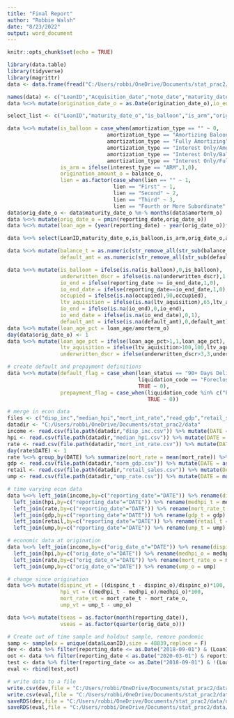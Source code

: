 ---
title: "Final Report"
author: "Robbie Walsh"
date: "8/23/2022"
output: word_document
---

```{r setup, include=FALSE}
knitr::opts_chunk$set(echo = TRUE)
```

```{r}
library(data.table)
library(tidyverse)
library(magrittr)
data <- data.frame(fread("C:/Users/robbi/OneDrive/Documents/stat_prac2/data/Multifamily/FNMA_MF_Loan_Performance_Data_202203.csv"))
```

```{r}
names(data) <- c("LoanID","Acquisition_date","note_date","maturity_date_o","balance_at_aquisition","amortization_type","interest_type","product_type","balance_o","amorterm","int_rate_o","lien","transID","origination_date_o","ltv_aquisition","underwritten_dscr","underwritten_dscr_type","amorterm_o","io_term_o","io_end_date","ever_60dpd","loss_sharing_type","modified_loss_sharing_pct","num_properties_o","property_acquisition_total_unit_count","property_type","year_built","prop_city","prop_state","zip_code","msa","occupied","liquidation_code","liquidation_date","foreclosure_date","credit_event_date","foreclosure_value","lifetime_net_credit_loss_amt","sale_price","default_amt","credit_event_type","reporting_date","loan_active_property_count","note_rate","maturity_date","balance_t","delinquency_bal","loan_status","sdq_indicator","recent_mod_date","mod_indicator","defeasance_date","prepayent_provision","prepayment_provision_end_date","affordable_housing_type","mcirt_dealID","mcas_dealID","dus_prepayment_outcome","dus_prepayment_segments","loan_age")
data %<>% mutate(origination_date_o = as.Date(origination_date_o),io_end_date = as.Date(io_end_date),maturity_date = as.Date(maturity_date),reporting_date = as.Date(reporting_date))

select_list <- c("LoanID","maturity_date_o","is_balloon","is_arm","origination_amount_o","amorterm_o","int_rate","lien","origination_date_o","underwritten_dscr","amorterm_o","io_end_date","occupied","liquidation_code","ltv_aquisition","default_amt","reporting_date","balance_t","loan_status","loan_age")

data %<>% mutate(is_balloon = case_when(amortization_type == "" ~ 0,
                                amortization_type == "Amortizing Baloon" ~ 1,
                                amortization_type == "Fully Amortizing" ~ 0,
                                amortization_type == "Interest Only/Amortizing/Balloon" ~ 1,
                                amortization_type == "Interest Only/Balloon" ~ 1,
                                amortization_type == "Interest Only/Fully Amortizing" ~ 0),
                 is_arm = ifelse(interest_type == "ARM",1,0),
                 origination_amount_o = balance_o,
                 lien = as.factor(case_when(lien == "" ~ 1,
                                  lien == "First" ~ 1,
                                  lien == "Second" ~ 2,
                                  lien == "Third" ~ 3,
                                  lien == "Fourth or More Subordinate" ~ 4))) 
data$orig_date_o <- data$maturity_date_o %m-% months(data$amorterm_o)
data %<>% mutate(orig_date_o = pmin(reporting_date,orig_date_o))
data %<>% mutate(loan_age = (year(reporting_date) - year(orig_date_o))*12 + (month(reporting_date) - month(orig_date_o)))

data %<>% select(LoanID,maturity_date_o,is_balloon,is_arm,orig_date_o,amorterm_o,int_rate_o,lien,orig_date_o,underwritten_dscr,io_end_date,occupied,liquidation_code,ltv_aquisition,default_amt,reporting_date,balance_t,loan_status,loan_age)

data %<>% mutate(balance_t = as.numeric(str_remove_all(str_sub(balance_t,2,-1),",")),
                 default_amt = as.numeric(str_remove_all(str_sub(default_amt,2,-1),",")))

data %<>% mutate(is_balloon = ifelse(is.na(is_balloon),0,is_balloon),
                 underwritten_dscr = ifelse(is.na(underwritten_dscr),1.4,underwritten_dscr),
                 io_end = ifelse(reporting_date >= io_end_date,1,0),
                 io_end_date = ifelse(reporting_date==io_end_date,1,0),
                 occupied = ifelse(is.na(occupied),90,occupied),
                 ltv_aquisition = ifelse(is.na(ltv_aquisition),65,ltv_aquisition),
                 io_end = ifelse(is.na(io_end),0,io_end),
                 io_end_date = ifelse(is.na(io_end_date),0,1),
                 default_amt = ifelse(is.na(default_amt),0,default_amt)) 
data %<>% mutate(loan_age_pct = loan_age/amorterm_o)
day(data$orig_date_o) <- 1
data %<>% mutate(loan_age_pct = ifelse(loan_age_pct>1,1,loan_age_pct),
                 ltv_aquisition = ifelse(ltv_aquisition>100,100,ltv_aquisition),
                 underwritten_dscr = ifelse(underwritten_dscr>3,3,underwritten_dscr))
```

```{r}
# create default and prepayment definitions
data %<>% mutate(default_flag = case_when(loan_status == "90+ Days Delinquent" ~ 1,
                                          liquidation_code == "Foreclosure" ~ 1,
                                          TRUE ~ 0),
                 prepayment_flag = case_when(liquidation_code %in% c("Fully Paid, Prepaid","Fully Paid, Matured","Third Party Sale","Fully Paid, Refinanced","Dissolution","Other Liquidation","Discounted Payoff","Repurchase","Deed-in-Lieu","Substitution") ~ 1,
                                             TRUE ~ 0))
```

```{r}
# merge in econ data
files <- c("disp_inc","median_hpi","mort_int_rate","read_gdp","retail_sales","ump_rate")
datadir <- "C:/Users/robbi/OneDrive/Documents/stat_prac2/data"
income <- read.csv(file.path(datadir,"disp_inc.csv")) %>% mutate(DATE = mdy(DATE)) %>% rename(dispinc = DSPIC96)
hpi <- read.csv(file.path(datadir,"median_hpi.csv")) %>% mutate(DATE = mdy(DATE)) %>% rename(medhpi = MSPNHSUS)
rate <- read.csv(file.path(datadir,"mort_int_rate.csv")) %>% mutate(DATE = mdy(DATE)) %>% rename(mort_rate = MORTGAGE30US)
day(rate$DATE) <- 1
rate %<>% group_by(DATE) %>% summarize(mort_rate = mean(mort_rate)) %>% ungroup()
gdp <- read.csv(file.path(datadir,"norm_gdp.csv")) %>% mutate(DATE = as.Date(DATE)) %>% rename(gdp = USALORSGPNOSTSAM)
retail <- read.csv(file.path(datadir,"retail_sales.csv")) %>% mutate(DATE = mdy(DATE)) %>% rename(retail = MRTSSM44X72USS)
ump <- read.csv(file.path(datadir,"ump_rate.csv")) %>% mutate(DATE = mdy(DATE)) %>% rename(ump = UNRATE)

# time varying econ data
data %<>% left_join(income,by=c("reporting_date"="DATE")) %>% rename(dispinc_t = dispinc) %>%
  left_join(hpi,by=c("reporting_date"="DATE")) %>% rename(medhpi_t = medhpi) %>%
  left_join(rate,by=c("reporting_date"="DATE")) %>% rename(mort_rate_t = mort_rate) %>%
  left_join(gdp,by=c("reporting_date"="DATE")) %>% rename(gdp_t = gdp) %>%
  left_join(retail,by=c("reporting_date"="DATE")) %>% rename(retail_t = retail) %>%
  left_join(ump,by=c("reporting_date"="DATE")) %>% rename(ump_t = ump)

# economic data at origination
data %<>% left_join(income,by=c("orig_date_o"="DATE")) %>% rename(dispinc_o = dispinc) %>%
  left_join(hpi,by=c("orig_date_o"="DATE")) %>% rename(medhpi_o = medhpi) %>%
  left_join(rate,by=c("orig_date_o"="DATE")) %>% rename(mort_rate_o = mort_rate) %>%
  left_join(ump,by=c("orig_date_o"="DATE")) %>% rename(ump_o = ump)

# change since origination
data %<>% mutate(dispinc_vt = ((dispinc_t - dispinc_o)/dispinc_o)*100,
                 hpi_vt = ((medhpi_t - medhpi_o)/medhpi_o)*100,
                 mort_rate_vt = mort_rate_t - mort_rate_o,
                 ump_vt = ump_t - ump_o)
```

```{r}
data %<>% mutate(tseas = as.factor(month(reporting_date)),
                 vseas = as.factor(quarter(orig_date_o)))
```

```{r}
# Create out of time sample and holdout sample, remove pandemic
samp <- sample(x = unique(data$LoanID),size = 48839,replace = F)
dev <- data %>% filter(reporting_date <= as.Date("2018-09-01") & (LoanID %in% samp)) 
oot <- data %>% filter(reporting_date < as.Date("2020-03-01") & reporting_date > as.Date("2018-09-01"))
test <- data %>% filter(reporting_date <= as.Date("2018-09-01") & !(LoanID %in% samp))
eval <- rbind(test,oot)
```


```{r}
# write data to a file
write.csv(dev,file = "C:/Users/robbi/OneDrive/Documents/stat_prac2/data/dev_data.csv",row.names = F)
write.csv(eval,file = "C:/Users/robbi/OneDrive/Documents/stat_prac2/data/test.csv",row.names = F)
saveRDS(dev,file = "C:/Users/robbi/OneDrive/Documents/stat_prac2/data/dev_data.RDS")
saveRDS(eval,file = "C:/Users/robbi/OneDrive/Documents/stat_prac2/data/test.RDS")

```

